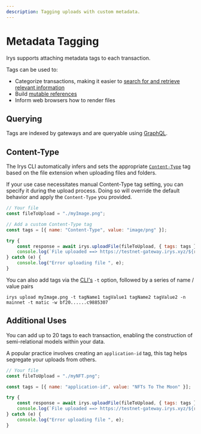 ```yaml
---
description: Tagging uploads with custom metadata.
---
```


# Metadata Tagging

Irys supports attaching metadata tags to each transaction.

Tags can be used to:

- Categorize transactions, making it easier to [search for and retrieve relevant information](/build/d/graphql)
- Build [mutable references](/build/d/features/mutable-references)
- Inform web browsers how to render files

## Querying

Tags are indexed by gateways and are queryable using [GraphQL](/build/d/graphql).

## Content-Type

The Irys CLI automatically infers and sets the appropriate [`Content-Type`](https://developer.mozilla.org/en-US/Web/HTTP/Basics_of_HTTP/MIME_types/Common_types) tag based on the file extension when uploading files and folders.

If your use case necessitates manual Content-Type tag setting, you can specify it during the upload process. Doing so will override the default behavior and apply the `Content-Type` you provided.

```js
// Your file
const fileToUpload = "./myImage.png";

// Add a custom Content-Type tag
const tags = [{ name: "Content-Type", value: "image/png" }];

try {
	const response = await irys.uploadFile(fileToUpload, { tags: tags });
	console.log(`File uploaded ==> https://testnet-gateway.irys.xyz/${response.id}`);
} catch (e) {
	console.log("Error uploading file ", e);
}
```

You can also add tags via the [CLI's](/build/d/storage-cli/installation) `-t` option, followed by a series of name / value pairs

```console
irys upload myImage.png -t tagName1 tagValue1 tagName2 tagValue2 -n mainnet -t matic -w bf20......c9885307
```

## Additional Uses

You can add up to 20 tags to each transaction, enabling the construction of semi-relational models within your data.

A popular practice involves creating an `application-id` tag, this tag helps segregate your uploads from others.

```js
// Your file
const fileToUpload = "./myNFT.png";

const tags = [{ name: "application-id", value: "NFTs To The Moon" }];

try {
	const response = await irys.uploadFile(fileToUpload, { tags: tags });
	console.log(`File uploaded ==> https://testnet-gateway.irys.xyz/${response.id}`);
} catch (e) {
	console.log("Error uploading file ", e);
}
```
